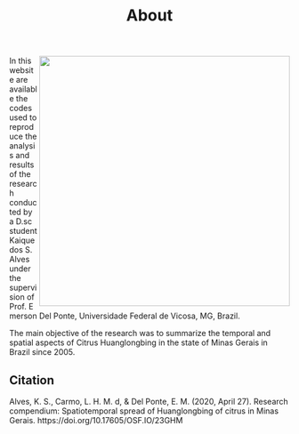 % About

<img src = "figs/map_presence.png" width = 450px align = right> In this website are available the codes used to reproduce the analysis and results of the research conducted by a D.sc student Kaique dos S. Alves under the supervision of Prof. Emerson Del Ponte, Universidade Federal de Vicosa, MG, Brazil.

  The main objective of the research was to summarize the temporal and spatial aspects of Citrus Huanglongbing in the state of Minas Gerais in Brazil since 2005.  
  
   

## Citation

Alves, K. S., Carmo, L. H. M. d, & Del Ponte, E. M. (2020, April 27). Research compendium: Spatiotemporal spread of Huanglongbing of citrus in Minas Gerais. https://doi.org/10.17605/OSF.IO/23GHM 



